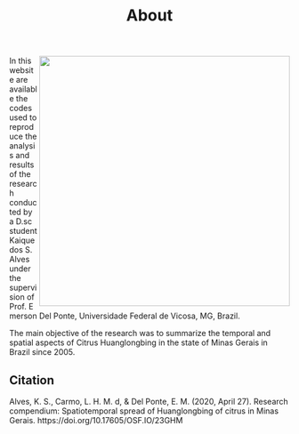 % About

<img src = "figs/map_presence.png" width = 450px align = right> In this website are available the codes used to reproduce the analysis and results of the research conducted by a D.sc student Kaique dos S. Alves under the supervision of Prof. Emerson Del Ponte, Universidade Federal de Vicosa, MG, Brazil.

  The main objective of the research was to summarize the temporal and spatial aspects of Citrus Huanglongbing in the state of Minas Gerais in Brazil since 2005.  
  
   

## Citation

Alves, K. S., Carmo, L. H. M. d, & Del Ponte, E. M. (2020, April 27). Research compendium: Spatiotemporal spread of Huanglongbing of citrus in Minas Gerais. https://doi.org/10.17605/OSF.IO/23GHM 



